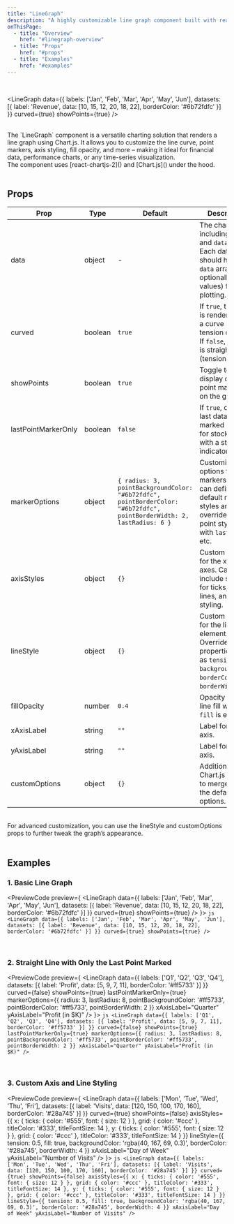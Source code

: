 ```yaml
---
title: "LineGraph"
description: "A highly customizable line graph component built with react-chartjs-2 and Chart.js. Supports curved or straight lines, custom markers, axis styling, and more."
onThisPage:
  - title: "Overview"
    href: "#linegraph-overview"
  - title: "Props"
    href: "#props"
  - title: "Examples"
    href: "#examples"
---
```


<div id="linegraph-overview" />

<Divider />

<br/>

<LineGraph
    data={{
        labels: ['Jan', 'Feb', 'Mar', 'Apr', 'May', 'Jun'],
        datasets: [{
            label: 'Revenue',
            data: [10, 15, 12, 20, 18, 22],
            borderColor: '#6b72fdfc'
        }]
    }}
    curved={true}
    showPoints={true}
/>

<br/>

<div>
    The `LineGraph` component is a versatile charting solution that renders a line graph using Chart.js. It allows you to customize the line curve, point markers, axis styling, fill opacity, and more – making it ideal for financial data, performance charts, or any time-series visualization.
</div>

<Info>
    The component uses [react-chartjs-2]() and [Chart.js]() under the hood.
</Info>

<br/>
<Divider />
<br/>

<div id="props" />

## Props

| **Prop**            | **Type** | **Default**                                                                                                           | **Description**                                                                                                                           |
|---------------------|----------|-----------------------------------------------------------------------------------------------------------------------|-------------------------------------------------------------------------------------------------------------------------------------------|
| data                | object   | -                                                                                                                     | The chart data, including `labels` and `datasets`. Each dataset should have a `data` array (and optionally `x` values) for plotting.      |
| curved              | boolean  | `true`                                                                                                                | If `true`, the line is rendered with a curve (default tension of 0.3). If `false`, the line is straight (tension = 0).                    |
| showPoints          | boolean  | `true`                                                                                                                | Toggle to display data point markers on the graph.                                                                                        |
| lastPointMarkerOnly | boolean  | `false`                                                                                                               | If `true`, only the last data point is marked (ideal for stock charts with a status indicator).                                           |
| markerOptions       | object   | `{ radius: 3, pointBackgroundColor: "#6b72fdfc", pointBorderColor: "#6b72fdfc", pointBorderWidth: 2, lastRadius: 6 }` | Customization options for point markers. You can define default marker styles and override the last point styling with `lastRadius`, etc. |
| axisStyles          | object   | `{}`                                                                                                                  | Custom styles for the x and y axes. Can include settings for ticks, grid lines, and title styling.                                        |
| lineStyle           | object   | `{}`                                                                                                                  | Custom styles for the line element. Override properties such as `tension`, `fill`, `backgroundColor`, `borderColor`, and `borderWidth`.   |
| fillOpacity         | number   | `0.4`                                                                                                                 | Opacity for the line fill when `fill` is enabled.                                                                                         |
| xAxisLabel          | string   | `""`                                                                                                                  | Label for the x-axis.                                                                                                                     |
| yAxisLabel          | string   | `""`                                                                                                                  | Label for the y-axis.                                                                                                                     |
| customOptions       | object   | `{}`                                                                                                                  | Additional Chart.js options to merge with the default options.                                                                            |

<br/>
<Info>
    For advanced customization, you can use the <InlineHighlight>lineStyle</InlineHighlight> and <InlineHighlight>customOptions</InlineHighlight> props to further tweak the graph’s appearance.
</Info>

<br/>
<Divider />
<br/>

<div id="examples" />

## Examples

### 1. Basic Line Graph

<PreviewCode preview={
    <LineGraph
        data={{
            labels: ['Jan', 'Feb', 'Mar', 'Apr', 'May', 'Jun'],
            datasets: [{
                label: 'Revenue',
                data: [10, 15, 12, 20, 18, 22],
                borderColor: '#6b72fdfc'
            }]
        }}
        curved={true}
        showPoints={true}
    />
}>
    ```js
    <LineGraph
        data={{
            labels: ['Jan', 'Feb', 'Mar', 'Apr', 'May', 'Jun'],
            datasets: [{
                label: 'Revenue',
                data: [10, 15, 12, 20, 18, 22],
                borderColor: '#6b72fdfc'
            }]
        }}
        curved={true}
        showPoints={true}
    />
    ```
</PreviewCode>

<br />

### 2. Straight Line with Only the Last Point Marked

<PreviewCode preview={
    <LineGraph
        data={{
            labels: ['Q1', 'Q2', 'Q3', 'Q4'],
            datasets: [{
                label: 'Profit',
                data: [5, 9, 7, 11],
                borderColor: '#ff5733'
            }]
        }}
        curved={false}
        showPoints={true}
        lastPointMarkerOnly={true}
        markerOptions={{ radius: 3, lastRadius: 8, pointBackgroundColor: '#ff5733', pointBorderColor: '#ff5733', pointBorderWidth: 2 }}
        xAxisLabel="Quarter"
        yAxisLabel="Profit (in $K)"
    />
}>
    ```js
    <LineGraph
        data={{
            labels: ['Q1', 'Q2', 'Q3', 'Q4'],
            datasets: [{
                label: 'Profit',
                data: [5, 9, 7, 11],
                borderColor: '#ff5733'
            }]
        }}
        curved={false}
        showPoints={true}
        lastPointMarkerOnly={true}
        markerOptions={{ radius: 3, lastRadius: 8, pointBackgroundColor: '#ff5733', pointBorderColor: '#ff5733', pointBorderWidth: 2 }}
        xAxisLabel="Quarter"
        yAxisLabel="Profit (in $K)"
    />
    ```
</PreviewCode>

<br />

### 3. Custom Axis and Line Styling

<PreviewCode preview={
    <LineGraph
        data={{
            labels: ['Mon', 'Tue', 'Wed', 'Thu', 'Fri'],
            datasets: [{
                label: 'Visits',
                data: [120, 150, 100, 170, 160],
                borderColor: '#28a745'
            }]
        }}
        curved={true}
        showPoints={false}
        axisStyles={{
            x: {
                ticks: { color: '#555', font: { size: 12 } },
                grid: { color: '#ccc' },
                titleColor: '#333',
                titleFontSize: 14
            },
            y: {
                ticks: { color: '#555', font: { size: 12 } },
                grid: { color: '#ccc' },
                titleColor: '#333',
                titleFontSize: 14
            }
        }}
        lineStyle={{
            tension: 0.5,
            fill: true,
            backgroundColor: 'rgba(40, 167, 69, 0.3)',
            borderColor: '#28a745',
            borderWidth: 4
        }}
        xAxisLabel="Day of Week"
        yAxisLabel="Number of Visits"
    />
}>
    ```js
    <LineGraph
        data={{
            labels: ['Mon', 'Tue', 'Wed', 'Thu', 'Fri'],
            datasets: [{
                label: 'Visits',
                data: [120, 150, 100, 170, 160],
                borderColor: '#28a745'
            }]
        }}
        curved={true}
        showPoints={false}
        axisStyles={{
            x: {
                ticks: { color: '#555', font: { size: 12 } },
                grid: { color: '#ccc' },
                titleColor: '#333',
                titleFontSize: 14
            },
            y: {
                ticks: { color: '#555', font: { size: 12 } },
                grid: { color: '#ccc' },
                titleColor: '#333',
                titleFontSize: 14
            }
        }}
        lineStyle={{
            tension: 0.5,
            fill: true,
            backgroundColor: 'rgba(40, 167, 69, 0.3)',
            borderColor: '#28a745',
            borderWidth: 4
        }}
        xAxisLabel="Day of Week"
        yAxisLabel="Number of Visits"
    />
    ```
</PreviewCode>

<br />
<br />
